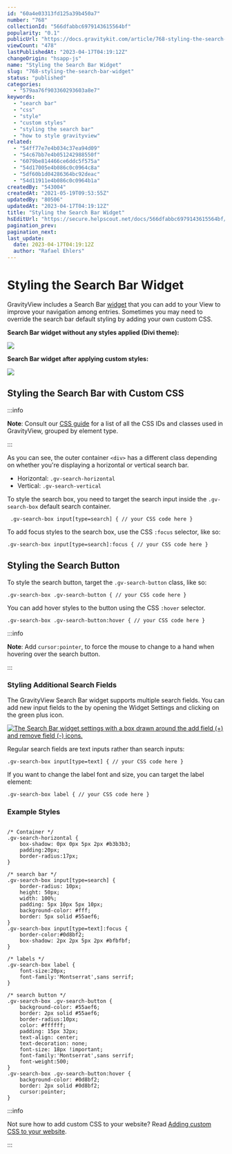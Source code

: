 ```yaml
---
id: "60a4e03313fd125a39b450a7"
number: "768"
collectionId: "566dfabbc6979143615564bf"
popularity: "0.1"
publicUrl: "https://docs.gravitykit.com/article/768-styling-the-search-bar-widget"
viewCount: "478"
lastPublishedAt: "2023-04-17T04:19:12Z"
changeOrigin: "hsapp-js"
name: "Styling the Search Bar Widget"
slug: "768-styling-the-search-bar-widget"
status: "published"
categories: 
  - "579aa76f903360293603a8e7"
keywords: 
  - "search bar"
  - "css"
  - "style"
  - "custom styles"
  - "styling the search bar"
  - "how to style gravityview"
related: 
  - "54ff77e7e4b034c37ea94d09"
  - "54c67bb7e4b051242988550f"
  - "6079be814466ce6ddc5f575a"
  - "54d17005e4b086c0c0964c8a"
  - "5df60b1d04286364bc92deac"
  - "54d11911e4b086c0c0964b1a"
createdBy: "543004"
createdAt: "2021-05-19T09:53:55Z"
updatedBy: "80506"
updatedAt: "2023-04-17T04:19:12Z"
title: "Styling the Search Bar Widget"
hsEditUrl: "https://secure.helpscout.net/docs/566dfabbc6979143615564bf/article/60a4e03313fd125a39b450a7"
pagination_prev: 
pagination_next: 
last_update:
  date: 2023-04-17T04:19:12Z
  author: "Rafael Ehlers"
---
```


# Styling the Search Bar Widget

GravityView includes a Search Bar [widget](https://docs.gravitykit.com/article/381-what-are-view-widgets-useful-for) that you can add to your View to improve your navigation among entries. Sometimes you may need to override the search bar default styling by adding your own custom CSS.

 **Search Bar widget without any styles applied (Divi theme):**

[![](https://s3.amazonaws.com/helpscout.net/docs/assets/54c58489e4b051242988532c/images/60a4e8f6dca0fd46b9356b9f/file-RaQ4YEnXb0.png)](https://s3.amazonaws.com/helpscout.net/docs/assets/54c58489e4b051242988532c/images/60a4e8f6dca0fd46b9356b9f/file-RaQ4YEnXb0.png)

**Search Bar widget after applying custom styles:**

[![](https://s3.amazonaws.com/helpscout.net/docs/assets/54c58489e4b051242988532c/images/60a4e9201df47a61c5ad2e1f/file-UGiSWapML4.png)](https://s3.amazonaws.com/helpscout.net/docs/assets/54c58489e4b051242988532c/images/60a4e9201df47a61c5ad2e1f/file-UGiSWapML4.png)

## Styling the Search Bar with Custom CSS


:::info

**Note**: Consult our [CSS guide](https://docs.gravitykit.com/article/63-css-guide#search-bar) for a list of all the CSS IDs and classes used in GravityView, grouped by element type.

:::

  As you can see, the outer container `<div>` has a different class depending on whether you're displaying a horizontal or vertical search bar.

- Horizontal: `.gv-search-horizontal`
- Vertical: `.gv-search-vertical`

To style the search box, you need to target the search input inside the `.gv-search-box` default search container.

` .gv-search-box input[type=search] { // your CSS code here }`

To add focus styles to the search box, use the CSS `:focus` selector, like so:

`.gv-search-box input[type=search]:focus { // your CSS code here }`

## Styling the Search Button

To style the search button, target the `.gv-search-button` class, like so:

`.gv-search-box .gv-search-button { // your CSS code here }`

You can add hover styles to the button using the CSS `:hover` selector.

`.gv-search-box .gv-search-button:hover { // your CSS code here }`


:::info

**Note**: Add `cursor:pointer`, to force the mouse to change to a hand when hovering over the search button.

:::

 ### Styling Additional Search Fields

The GravityView Search Bar widget supports multiple search fields. You can add new input fields to the by opening the Widget Settings and clicking on the green plus icon.

[![The Search Bar widget settings with a box drawn around the add field (+) and remove field (-) icons.](https://s3.amazonaws.com/helpscout.net/docs/assets/54c58489e4b051242988532c/images/60a4e86127c86942e80696da/file-gWKwidW2KK.png)](https://s3.amazonaws.com/helpscout.net/docs/assets/54c58489e4b051242988532c/images/60a4e86127c86942e80696da/file-gWKwidW2KK.png)

Regular search fields are text inputs rather than search inputs:

`.gv-search-box input[type=text] { // your CSS code here }`

If you want to change the label font and size, you can target the label element:

`.gv-search-box label { // your CSS code here }`

###  Example Styles 

```

/* Container */
.gv-search-horizontal {
	box-shadow: 0px 0px 5px 2px #b3b3b3;
	padding:20px;
	border-radius:17px;
}

/* search bar */
.gv-search-box input[type=search] {
   	border-radius: 10px;
   	height: 50px;
   	width: 100%;
   	padding: 5px 10px 5px 10px;
	background-color: #fff;
	border: 5px solid #55aef6;
}
.gv-search-box input[type=text]:focus {
	border-color:#0d8bf2;
	box-shadow: 2px 2px 5px 2px #bfbfbf;
}

/* labels */
.gv-search-box label {
	font-size:20px;
	font-family:'Montserrat',sans serrif;
}

/* search button */
.gv-search-box .gv-search-button {
	background-color: #55aef6; 
	border: 2px solid #55aef6;
	border-radius:10px;
 	color: #ffffff;
 	padding: 15px 32px;
 	text-align: center;
 	text-decoration: none;
 	font-size: 18px !important;
	font-family:'Montserrat',sans serrif;
	font-weight:500;
}
.gv-search-box .gv-search-button:hover {
	background-color: #0d8bf2;
	border: 2px solid #0d8bf2;
	cursor:pointer;
}
```


:::info

Not sure how to add custom CSS to your website? Read [Adding custom CSS to your website](https://docs.gravitykit.com/article/246-adding-custom-css-to-your-website).

:::

 